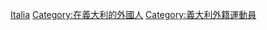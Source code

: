 [[Category:各國外籍足球運動員|Italia]]
[[Category:在義大利的外國人|Category:在義大利的外國人]]
[[Category:義大利外籍運動員|Category:義大利外籍運動員]]